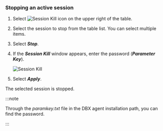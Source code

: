 ### Stopping an active session

1.  Select ![Session Kill icon](/img/ico-kill-session.svg) on the upper right of the table.

2.  Select the session to stop from the table list. You can select multiple items.

3.  Select **_Stop_**.

4.  If the **_Session Kill_** window appears, enter the password (**_Parameter Key_**).

    ![Session Kill](/img/db-kill-session-confirm.png)

5.  Select **_Apply_**.

The selected session is stopped.

:::note

Through the _paramkey.txt_ file in the DBX agent installation path, you can find the password.

:::
